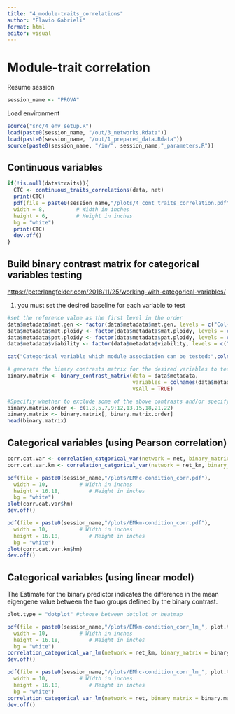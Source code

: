 ```yaml
---
title: "4_module-traits_correlations"
author: "Flavio Gabrieli"
format: html
editor: visual
---
```


# Module-trait correlation

Resume session

```r
session_name <- "PROVA"
```

Load environment

```r
source("src/4_env_setup.R")
load(paste0(session_name, "/out/3_networks.Rdata"))
load(paste0(session_name, "/out/1_prepared_data.Rdata"))
source(paste0(session_name, "/in/", session_name,"_parameters.R"))
```

## Continuous variables

```r
if(!is.null(data$traits)){
  CTC <- continuous_traits_correlations(data, net)
  print(CTC)
  pdf(file = paste0(session_name,"/plots/4_cont_traits_correlation.pdf"), 
  width = 8,          # Width in inches
  height = 6,         # Height in inches
  bg = "white")
  print(CTC)
  dev.off()
}
```

## Build binary contrast matrix for categorical variables testing

<https://peterlangfelder.com/2018/11/25/working-with-categorical-variables/>

1.  you must set the desired baseline for each variable to test

```r
#set the reference value as the first level in the order
data$metadata$mat.gen <- factor(data$metadata$mat.gen, levels = c("Col-0", "tt8"))
data$metadata$mat.ploidy <- factor(data$metadata$mat.ploidy, levels = c("2x", "4x"))
data$metadata$pat.ploidy <- factor(data$metadata$pat.ploidy, levels = c("2x", "4x"))
data$metadata$viability <- factor(data$metadata$viability, levels = c("viable","unviable"))

cat("Categorical variable which module association can be tested:",colnames(data$metadata), sep = "\n")
```

```r
# generate the binary contrasts matrix for the desired variables to test
binary.matrix <- binary_contrast_matrix(data = data$metadata, 
                                        variables = colnames(data$metadata),
                                        vsAll = TRUE)
```

```r
#Specifiy whether to exclude some of the above contrasts and/or specify the prferred order
binary.matrix.order <- c(1,3,5,7,9:12,13,15,18,21,22)
binary.matrix <- binary.matrix[, binary.matrix.order]
head(binary.matrix)
```

## Categorical variables (using Pearson correlation)

```r
corr.cat.var <- correlation_catgorical_var(network = net, binary_matrix = binary.matrix)
corr.cat.var.km <- correlation_catgorical_var(network = net_km, binary_matrix = binary.matrix)
```

```r
pdf(file = paste0(session_name,"/plots/EMhc-condition_corr.pdf"), 
  width = 10,          # Width in inches
  height = 16.18,         # Height in inches
  bg = "white")
plot(corr.cat.var$hm)
dev.off()

pdf(file = paste0(session_name,"/plots/EMkm-condition_corr.pdf"), 
  width = 10,          # Width in inches
  height = 16.18,         # Height in inches
  bg = "white")
plot(corr.cat.var.km$hm)
dev.off()
```

## Categorical variables (using linear model)

The Estimate for the binary predictor indicates the difference in the mean eigengene value between the two groups defined by the binary contrast.

```r
plot.type = "dotplot" #choose between dotplot or heatmap

pdf(file = paste0(session_name,"/plots/EMkm-condition_corr_lm_", plot.type,".pdf"), 
  width = 10,          # Width in inches
  height = 16.18,         # Height in inches
  bg = "white")
correlation_categorical_var_lm(network = net_km, binary_matrix = binary.matrix, plot_type = plot.type)
dev.off()

pdf(file = paste0(session_name,"/plots/EMhc-condition_corr_lm_", plot.type,".pdf"), 
  width = 10,          # Width in inches
  height = 16.18,         # Height in inches
  bg = "white")
correlation_categorical_var_lm(network = net, binary_matrix = binary.matrix, plot_type = plot.type)
dev.off()


```
